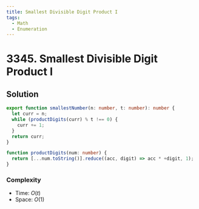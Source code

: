 ```yaml
---
title: Smallest Divisible Digit Product I
tags:
  - Math
  - Enumeration
---
```


# 3345. Smallest Divisible Digit Product I

<Badges>
  <LevelBadge level="easy" />
  <TopicBadge name="Math" slug="math" />
  <TopicBadge name="Enumeration" slug="enumeration" />
</Badges>

## Solution

```typescript filename="solution.ts" copy
export function smallestNumber(n: number, t: number): number {
  let curr = n;
  while (productDigits(curr) % t !== 0) {
    curr += 1;
  }
  return curr;
}

function productDigits(num: number) {
  return [...num.toString()].reduce((acc, digit) => acc * +digit, 1);
}
```

### Complexity

- Time: $O(t)$
- Space: $O(1)$

<ProblemLink
  codingSite="leetcode"
  href="https://leetcode.com/problems/smallest-divisible-digit-product-i"
  title="Smallest Divisible Digit Product I"
/>
